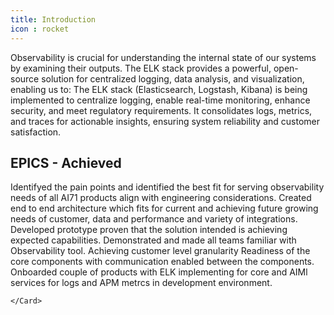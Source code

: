 ```yaml
---
title: Introduction
icon : rocket
---
```


Observability is crucial for understanding the internal state of our systems by examining their outputs. The ELK stack provides a powerful, open-source solution for centralized logging, data analysis, and visualization, enabling us to:
The ELK stack (Elasticsearch, Logstash, Kibana) is being implemented to centralize logging, enable real-time monitoring, enhance security, and meet regulatory requirements. It consolidates logs, metrics, and traces for actionable insights, ensuring system reliability and customer satisfaction.

## EPICS - Achieved

<CardGroup cols={1}>
  <Card
    title="Evaluation and identification"
    icon="dna"
  >
      Identifyed the pain points and identified the best fit for serving observability needs of all AI71 products align with engineering considerations.
  </Card>
  <Card
    title="Architecture and design"
    icon="compass-drafting"
  >
      Created end to end architecture which fits for current and achieving future growing needs of customer, data and performance and variety of integrations.
  </Card>
    <Card
        title="Prototyping & demonstration"
        icon="vials"
    >
        Developed prototype proven that the solution intended is achieving expected capabilities. Demonstrated and made all teams familiar with Observability tool. Achieving customer level granularity
    </Card>
    <Card
        title="Core Infrastructure readiness"
        icon="road-bridge"
    >
        Readiness of the core components with communication enabled between the components.
    </Card>
    <Card
        title="Product rollout - Development"
        icon="code"
    >
        Onboarded couple of products with ELK implementing for core and AIMl services for logs and APM metrcs in development environment.

    </Card>
</CardGroup>
